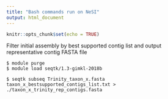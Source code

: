 ---
title: "Bash commands run on NeSI"
output: html_document
---

```{r setup, include=FALSE}
knitr::opts_chunk$set(echo = TRUE)
```

Filter initial assembly by best supported contig list and output representative contig FASTA file
```{console}
$ module purge
$ module load seqtk/1.3-gimkl-2018b

$ seqtk subseq Trinity_taxon_x.fasta taxon_x_bestsupported_contigs_list.txt > ./taxon_x_trinity_rep_contigs.fasta
```

